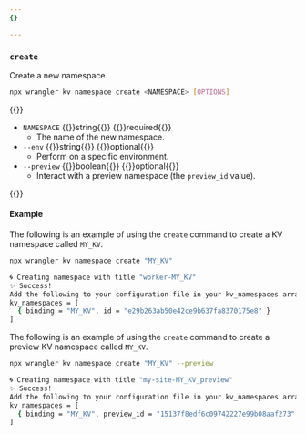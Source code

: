 ```yaml
---
{}

---
```



### `create`

Create a new namespace.

```sh
npx wrangler kv namespace create <NAMESPACE> [OPTIONS]
```

{{<definitions>}}

- `NAMESPACE` {{<type>}}string{{</type>}} {{<prop-meta>}}required{{</prop-meta>}}
  - The name of the new namespace.
- `--env` {{<type>}}string{{</type>}} {{<prop-meta>}}optional{{</prop-meta>}}
  - Perform on a specific environment.
- `--preview` {{<type>}}boolean{{</type>}} {{<prop-meta>}}optional{{</prop-meta>}}
  - Interact with a preview namespace (the `preview_id` value).

{{</definitions>}}

#### Example

The following is an example of using the `create` command to create a KV namespace called `MY_KV`.

```sh
npx wrangler kv namespace create "MY_KV"
```
```sh output
🌀 Creating namespace with title "worker-MY_KV"
✨ Success!
Add the following to your configuration file in your kv_namespaces array:
kv_namespaces = [
  { binding = "MY_KV", id = "e29b263ab50e42ce9b637fa8370175e8" }
]
```

The following is an example of using the `create` command to create a preview KV namespace called `MY_KV`.

```sh
npx wrangler kv namespace create "MY_KV" --preview
```
```sh output
🌀 Creating namespace with title "my-site-MY_KV_preview"
✨ Success!
Add the following to your configuration file in your kv_namespaces array:
kv_namespaces = [
  { binding = "MY_KV", preview_id = "15137f8edf6c09742227e99b08aaf273" }
]
```